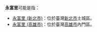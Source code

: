 '''永富里'''可能是指：
* [[永富里_(新北市)|永富里 (新北市)]]：位於臺灣[[新北市|新北市]]土城區。
* [[永富里_(高雄市)|永富里 (高雄市)]]：位於臺灣[[高雄市|高雄市]]內門區。

{{消歧義|cat=三字臺灣里名消歧義}}
